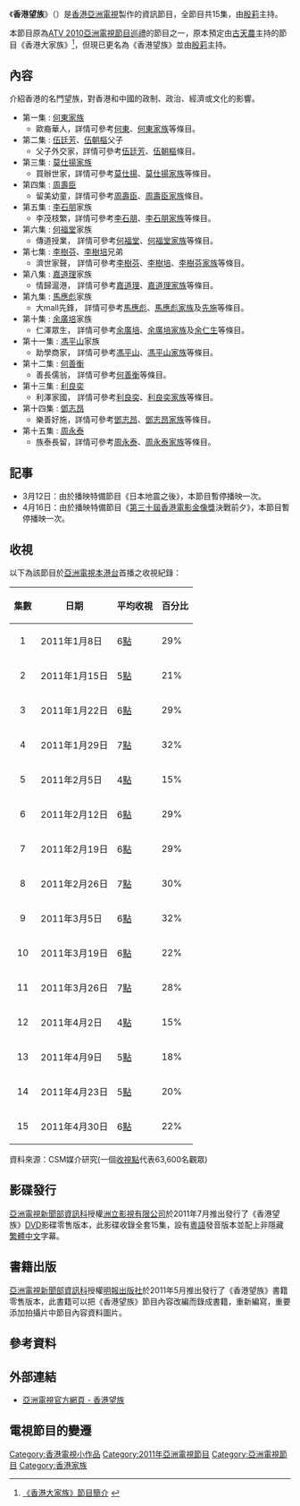 {{亞視節目
| 中文節目名=香港望族
| 英文節目名={{lang|en|The Hong Kong Nobles}}
| 圖像=[[File:The_Hong_Kong_Nobles.jpg|300px]]
| aTV-11首播日期=2011年1月8日-4月30日
| aTV-11首播時間=逢星期六 20:30-21:00 (連廣告)<br/>3月12日 暫停播映<br/>4月16日 暫停播映
| 監製=[[劉瀾昌|劉瀾昌]]
| 集數=15
| 類型=資訊
| 製作公司=[[香港|香港]][[亞洲電視|亞洲電視]]
| 主持=[[殷莉|殷　莉]]
| 旁白=[[梁家榮|梁家榮]]
| 網頁=https://web.archive.org/web/20120920064444/http://www.hkatv.com/v3/infoprogram/10/The_HongKong_Nobles/
}}
《'''香港望族'''》（{{lang-en|'''The Hong Kong Nobles'''}}）是[[香港|香港]][[亞洲電視|亞洲電視]]製作的資訊節目，全節目共15集，由[[殷莉|殷莉]]主持。

本節目原為[[ATV_2010亞洲電視節目巡禮|ATV 2010亞洲電視節目巡禮]]的節目之一，原本預定由[[古天農|古天農]]主持的節目《香港大家族》<ref>[http://www.hkatv.com/v3/special_events/09/atv2010/home05_2.html 《香港大家族》節目簡介] {{webarchive|url=https://web.archive.org/web/20100715180850/http://www.hkatv.com/v3/special_events/09/atv2010/home05_2.html |date=2010-07-15 }}</ref>，但現已更名為《香港望族》並由[[殷莉|殷莉]]主持。

==內容==
介紹香港的名門望族，對香港和中國的政制、政治、經濟或文化的影響。
*第一集 : [[何東家族|何東家族]]
**歐裔華人，詳情可參考[[何東|何東]]、[[何東家族|何東家族]]等條目。
*第二集 : [[伍廷芳|伍廷芳]]、[[伍朝樞|伍朝樞]]父子
**父子外交家，詳情可參考[[伍廷芳|伍廷芳]]、[[伍朝樞|伍朝樞]]條目。
*第三集 :  [[莫仕揚家族|莫仕揚家族]]
**買辦世家，詳情可參考[[莫仕揚|莫仕揚]]、[[莫仕揚家族|莫仕揚家族]]等條目。
*第四集 :  [[周壽臣|周壽臣]]
**留美幼童，詳情可參考[[周壽臣|周壽臣]]、[[周壽臣家族|周壽臣家族]]條目。
*第五集 :  [[李佩材|李石朋]]家族
**李茂枝繁，詳情可參考[[李佩材|李石朋]]、[[李佩材家族|李石朋家族]]等條目。
*第六集 :  [[何福堂|何福堂]]家族
**傳道授業， 詳情可參考[[何福堂|何福堂]]、[[何福堂家族|何福堂家族]]等條目。
*第七集 :  [[李樹芬_(醫生)|李樹芬]]、[[李樹培|李樹培]]兄弟
**濟世家聲， 詳情可參考[[李樹芬_(醫生)|李樹芬]]、[[李樹培|李樹培]]、[[李樹芬家族|李樹芬家族]]等條目。
*第八集 :  [[嘉道理|嘉道理]]家族
**情歸滬港， 詳情可參考[[嘉道理|嘉道理]]、[[嘉道理家族|嘉道理家族]]等條目。
*第九集 :  [[馬應彪|馬應彪]]家族
**大mall先鋒， 詳情可參考[[馬應彪|馬應彪]]、[[馬應彪家族|馬應彪家族]]及[[先施|先施]]等條目。
*第十集 :  [[余廣培|余廣培]]家族
**仁澤眾生， 詳情可參考[[余廣培|余廣培]]、[[余廣培家族|余廣培家族]]及[[余仁生|余仁生]]等條目。
*第十一集 :  [[馮平山|馮平山]]家族
**助學商家， 詳情可參考[[馮平山|馮平山]]、[[馮平山家族|馮平山家族]]等條目。
*第十二集 : [[何善衡|何善衡]]
**善長儒翁， 詳情可參考[[何善衡|何善衡]]等條目。
*第十三集 : [[利良奕|利良奕]]
**利澤家國， 詳情可參考[[利良奕|利良奕]]、[[利希慎家族|利良奕家族]]等條目。
*第十四集 : [[鄧志昂|鄧志昂]]
**樂善好施，詳情可參考[[鄧志昂|鄧志昂]]、[[鄧志昂家族|鄧志昂家族]]等條目。
*第十五集 : [[周永泰|周永泰]]
**族泰長留，詳情可參考[[周永泰|周永泰]]、[[周永泰家族|周永泰家族]]等條目。

==記事==
*3月12日：由於播映特備節目《日本地震之後》，本節目暫停播映一次。
*4月16日：由於播映特備節目《[[2011年香港電影金像獎|第三十屆香港電影金像獎]]決戰前夕》，本節目暫停播映一次。

==收視==
以下為該節目於[[亞洲電視|亞洲電視]][[本港台|本港台]]首播之收視紀錄：
{|class=wikitable
!集數!!日期!!平均收視!!百分比
|-
|align=center|1||2011年1月8日||6[[收視點|點]]||29%
|-
|align=center|2||2011年1月15日||5[[收視點|點]]||21%
|-
|align=center|3||2011年1月22日||6[[收視點|點]]||29%
|-
|align=center|4||2011年1月29日||7[[收視點|點]]||32%
|-
|align=center|5||2011年2月5日||4[[收視點|點]]||15%
|-
|align=center|6||2011年2月12日||6[[收視點|點]]||29%
|-
|align=center|7||2011年2月19日||6[[收視點|點]]||29%
|-
|align=center|8||2011年2月26日||7[[收視點|點]]||30%
|-
|align=center|9||2011年3月5日||6[[收視點|點]]||32%
|-
|align=center|10||2011年3月19日||6[[收視點|點]]||22%
|-
|align=center|11||2011年3月26日||7[[收視點|點]]||28%
|-
|align=center|12||2011年4月2日||4[[收視點|點]]||15%
|-
|align=center|13||2011年4月9日||5[[收視點|點]]||18%
|-
|align=center|14||2011年4月23日||5[[收視點|點]]||20%
|-
|align=center|15||2011年4月30日||6[[收視點|點]]||22%
|}
資料來源：CSM媒介研究(一個[[收視點|收視點]]代表63,600名觀眾)

==影碟發行==
[[亞視新聞|亞洲電視新聞部資訊科]]授權[[洲立影視有限公司|洲立影視有限公司]]於2011年7月推出發行了《香港望族》[[DVD|DVD]]影碟零售版本，此影碟收錄全套15集，設有[[粵語|粵語]]發音版本並配上非隱藏[[繁體中文|繁體中文]]字幕。

==書籍出版==
{{圖書資訊
| 圖書名稱=香港望族
| 類型=人物傳記
| 作者=亞洲電視新聞部資訊科
| 出版商=明報出版社有限公司
| 發行商=明報出版社有限公司
| 發行地區={{HKG}}
| 發行日期=2011年5月
| 語言=[[繁體中文|繁體中文]]
| 頁數=
| 售價=HKD$88
| ISBN=9789888082124
| 官方網站=http://books.mingpao.com/cfm/bookinfo.cfm?CategoryID=15&TitleID=4036
}}
[[亞視新聞|亞洲電視新聞部資訊科]]授權[[明報|明報出版社]]於2011年5月推出發行了《香港望族》書籍零售版本，此書籍可以把《香港望族》節目內容改編而錄成書籍，重新編寫，重要添加拍攝片中節目內容資料圖片。

==參考資料==
{{reflist}}

==外部連結==
*[https://web.archive.org/web/20120920064444/http://www.hkatv.com/v3/infoprogram/10/The_HongKong_Nobles/ 亞洲電視官方網頁 - 香港望族]

==電視節目的變遷==
{{電視節目的變遷
|電視台={{HK}}[[亞洲電視|亞洲電視]]{{ATV-Home}}
|播放檔次=星期六 20:30-21:00 時段
|節目名稱=香港望族<br/>(第1-9集)<br/>(2011.01.08 - 2011.03.05)
|上一節目=回首2010－港聞聚焦<br/>(2011.01.01)<span style="font-size:smaller;">(20:30-21:30)</span>
|下一節目=日本地震之後<br/>(2011.03.12)<span style="font-size:smaller;">(20:30-21:30)</span>
|2節目名稱=香港望族<br/>(第10-13集)<br/>(2011.03.19 - 2011.04.09)
|2上一節目=日本地震之後<br/>(2011.03.12)<span style="font-size:smaller;">(20:30-21:30)</span>
|2下一節目=[[2011年香港電影金像獎|第三十屆香港電影金像獎]]決戰前夕<br/>(2011.04.16)
|3節目名稱=香港望族<br/>(第14-15集)<br/>(2011.04.23 - 2011.04.30)
|3上一節目=[[2011年香港電影金像獎|第三十屆香港電影金像獎]]決戰前夕<br/>(2011.04.16)
|3下一節目=[[中華創意奇觀2|中華創意奇觀2]]<br/>(第1-9集)<br/>(2011.05.07 - 2011.07.02)
}}

[[Category:香港電視小作品|Category:香港電視小作品]]
[[Category:2011年亞洲電視節目|Category:2011年亞洲電視節目]]
[[Category:亞洲電視節目|Category:亞洲電視節目]]
[[Category:香港家族|Category:香港家族]]